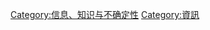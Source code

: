 {{noteTA|1=zh-cn:信息; zh-tw:資訊;}}
{{JEL code|D82}}
{{Cat main|信息不对称}}

[[Category:信息、知识与不确定性|Category:信息、知识与不确定性]]
[[Category:資訊|Category:資訊]]